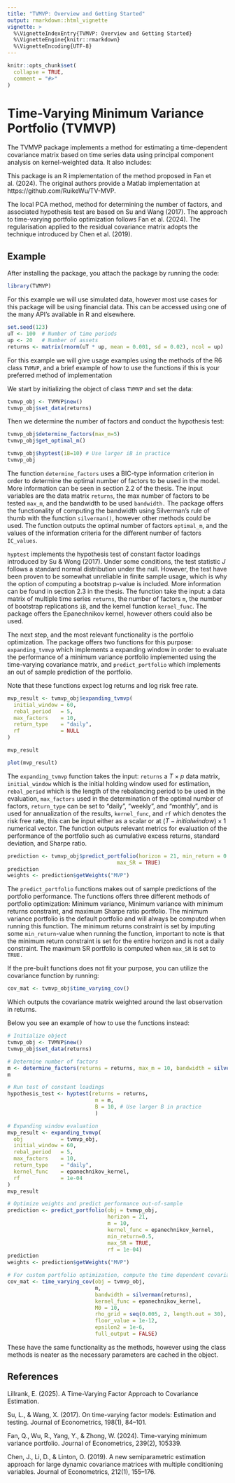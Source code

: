 ```yaml
---
title: "TVMVP: Overview and Getting Started"
output: rmarkdown::html_vignette
vignette: >
  %\VignetteIndexEntry{TVMVP: Overview and Getting Started}
  %\VignetteEngine{knitr::rmarkdown}
  %\VignetteEncoding{UTF-8}
---
```


```r
knitr::opts_chunk$set(
  collapse = TRUE,
  comment = "#>"
)
```

# Time-Varying Minimum Variance Portfolio (TVMVP)
The TVMVP package implements a method for estimating a time-dependent covariance matrix based on time series data using principal component analysis on kernel-weighted data. It also includes:

\begin{itemize}
\item A BIC-type information criterion for determining the optimal number of factors
\item A hypothesis test for time-invariant covariance
\item Expanding-window evaluation of portfolio
\item Multiple portfolio optimization techniques
\end{itemize}

This package is an R implementation of the method proposed in Fan et al. (2024). The original authors provide a Matlab implementation at https://github.com/RuikeWu/TV-MVP.

The local PCA method, method for determining the number of factors, and 
associated hypothesis test are based on Su and Wang (2017). The approach to 
time-varying portfolio optimization follows Fan et al. (2024). The 
regularisation applied to the residual covariance matrix adopts the technique 
introduced by Chen et al. (2019).

## Example

After installing the package, you attach the package by running the code:

```r
library(TVMVP)
```

For this example we will use simulated data, however most use cases for this package will be using financial data. This can be accessed using one of the many API's available in R and elsewhere.

```r
set.seed(123)
uT <- 100  # Number of time periods
up <- 20   # Number of assets
returns <- matrix(rnorm(uT * up, mean = 0.001, sd = 0.02), ncol = up)
```

For this example we will give usage examples using the methods of the R6 class 
`TVMVP`, and a brief example of how to use the functions if this is your preferred
method of implementation

We start by initializing the object of class `TVMVP` and set the data:
```r
tvmvp_obj <- TVMVP$new()
tvmvp_obj$set_data(returns)
```
Then we determine the number of factors and conduct the hypothesis test:

```r
tvmvp_obj$determine_factors(max_m=5)
tvmvp_obj$get_optimal_m()

tvmvp_obj$hyptest(iB=10) # Use larger iB in practice
tvmvp_obj
```

The function `determine_factors` uses a BIC-type information criterion in order to determine the optimal number of factors to be used in the model. More information can be seen in section 2.2 of the thesis. The input variables are the data matrix `returns`, the max number of factors to be tested `max_m`, and the bandwidth to be used `bandwidth.` The package offers the functionality of computing the bandwidth using Silverman's rule of thumb with the function `silverman()`, however other methods could be used. The function outputs the optimal number of factors `optimal_m`, and the values of the information criteria for the different number of factors `IC_values`. 

`hyptest` implements the hypothesis test of constant factor loadings introduced by Su & Wong (2017). Under some conditions, the test statistic $J$ follows a standard normal distribution under the null. However, the test have been proven to be somewhat unreliable in finite sample usage, which is why the option of computing a bootstrap p-value is included. More information can be found in section 2.3 in the thesis. The function take the input: a data matrix of multiple time series `returns`, the number of factors `m`, the number of bootstrap replications `iB`, and the kernel function `kernel_func`. The package offers the Epanechnikov kernel, however others could also be used.

The next step, and the most relevant functionality is the portfolio optimization. The package offers two functions for this purpose: `expanding_tvmvp` which implements a expanding window in order to evaluate the performance of a minimum variance portfolio implemented using the time-varying covariance matrix, and `predict_portfolio` which implements an out of sample prediction of the portfolio.

Note that these functions expect log returns and log risk free rate.

```r
mvp_result <- tvmvp_obj$expanding_tvmvp(
  initial_window = 60,
  rebal_period   = 5,
  max_factors    = 10,
  return_type    = "daily",
  rf             = NULL
)

mvp_result
```

```r
plot(mvp_result)
```

The `expanding_tvmvp` function takes the input: `returns` a $T\times p$ data matrix, `initial_window` which is the initial holding window used for estimation, `rebal_period` which is the length of the rebalancing period to be used in the evaluation, `max_factors` used in the determination of the optimal number of factors, `return_type` can be set to "daily", "weekly", and "monthly", and is used for annualization of the results, `kernel_func`, and `rf` which denotes the risk free rate, this can be input either as a scalar or at $(T-initialwindow)\times 1$ numerical vector. The function outputs relevant metrics for evaluation of the performance of the portfolio such as cumulative excess returns, standard deviation, and Sharpe ratio.

```r
prediction <- tvmvp_obj$predict_portfolio(horizon = 21, min_return = 0.5, 
                                   max_SR = TRUE)
prediction
weights <- prediction$getWeights("MVP")
```

The `predict_portfolio` functions makes out of sample predictions of the portfolio performance. The functions offers three different methods of portfolio optimization: Minimum variance, Minimum variance with minimum returns constraint, and maximum Sharpe ratio portfolio. The minimum variance portfolio is the default portfolio and will always be computed when running this function. The minimum returns constraint is set by imputing some `min_return`-value when running the function, important to note is that the minimum return constraint is set for the entire horizon and is not a daily constraint. The maximum SR portfolio is computed when `max_SR` is set to `TRUE.`

If the pre-built functions does not fit your purpose, you can utilize the covariance function by running:

```r
cov_mat <- tvmvp_obj$time_varying_cov()
```

Which outputs the covariance matrix weighted around the last observation in returns.

Below you see an example of how to use the functions instead:
```r
# Initialize object
tvmvp_obj <- TVMVP$new()
tvmvp_obj$set_data(returns)

# Determine number of factors
m <- determine_factors(returns = returns, max_m = 10, bandwidth = silverman(returns))$optimal_m
m

# Run test of constant loadings
hypothesis_test <- hyptest(returns = returns,
                            m = m,
                            B = 10, # Use larger B in practice
                            )

# Expanding window evaluation
mvp_result <- expanding_tvmvp(
  obj            = tvmvp_obj,
  initial_window = 60,
  rebal_period   = 5,
  max_factors    = 10,
  return_type    = "daily",
  kernel_func    = epanechnikov_kernel,
  rf             = 1e-04
)
mvp_result

# Optimize weights and predict performance out-of-sample
prediction <- predict_portfolio(obj = tvmvp_obj, 
                                horizon = 21, 
                                m = 10,
                                kernel_func = epanechnikov_kernel,
                                min_return=0.5,
                                max_SR = TRUE,
                                rf = 1e-04)
prediction
weights <- prediction$getWeights("MVP")

# For custom portfolio optimization, compute the time dependent covariance:
cov_mat <- time_varying_cov(obj = tvmvp_obj,
                            m,
                            bandwidth = silverman(returns),
                            kernel_func = epanechnikov_kernel,
                            M0 = 10,
                            rho_grid = seq(0.005, 2, length.out = 30),
                            floor_value = 1e-12,
                            epsilon2 = 1e-6,
                            full_output = FALSE)

```
These have the same functionality as the methods, however using the class
methods is neater as the necessary parameters are cached in the object.

## References
Lillrank, E. (2025). A Time-Varying Factor Approach to Covariance Estimation.

Su, L., & Wang, X. (2017). On time-varying factor models: Estimation and testing. Journal of Econometrics, 198(1), 84–101.

Fan, Q., Wu, R., Yang, Y., & Zhong, W. (2024). Time-varying minimum variance portfolio.
Journal of Econometrics, 239(2), 105339.

Chen, J., Li, D., & Linton, O. (2019). A new semiparametric estimation approach for large dynamic covariance matrices with multiple conditioning variables. Journal of Econometrics, 212(1), 155–176.

